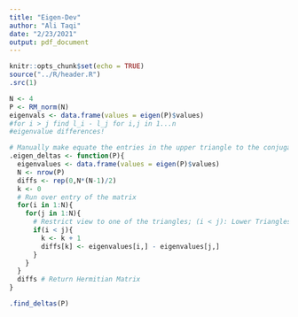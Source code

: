 ```yaml
---
title: "Eigen-Dev"
author: "Ali Taqi"
date: "2/23/2021"
output: pdf_document
---
```


```r
knitr::opts_chunk$set(echo = TRUE)
source("../R/header.R")
.src(1)
```

```r
N <- 4
P <- RM_norm(N)
eigenvals <- data.frame(values = eigen(P)$values)
#for i > j find l_i - l_j for i,j in 1...n 
#eigenvalue differences!
```

```r
# Manually make equate the entries in the upper triangle to the conjugate of those in the lower triangle of the matrix
.eigen_deltas <- function(P){
  eigenvalues <- data.frame(values = eigen(P)$values)
  N <- nrow(P)
  diffs <- rep(0,N*(N-1)/2)
  k <- 0 
  # Run over entry of the matrix
  for(i in 1:N){
    for(j in 1:N){
      # Restrict view to one of the triangles; (i < j): Lower Triangles
      if(i < j){
        k <- k + 1
        diffs[k] <- eigenvalues[i,] - eigenvalues[j,]
      } 
    }
  }
  diffs # Return Hermitian Matrix
}
```

```r
.find_deltas(P)
```


